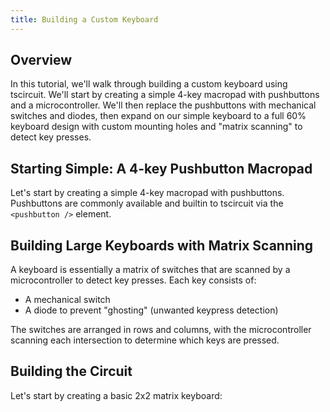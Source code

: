 ```yaml
---
title: Building a Custom Keyboard
---
```


## Overview

In this tutorial, we'll walk through building a custom keyboard using tscircuit.
We'll start by creating a simple 4-key macropad with pushbuttons and a microcontroller.
We'll then replace the pushbuttons with mechanical switches and diodes, then expand on our simple keyboard to a full 60% keyboard
design with custom mounting holes and "matrix scanning" to detect key presses.

## Starting Simple: A 4-key Pushbutton Macropad

Let's start by creating a simple 4-key macropad with pushbuttons. Pushbuttons
are commonly available and builtin to tscircuit via the `<pushbutton />` element.


## Building Large Keyboards with Matrix Scanning

A keyboard is essentially a matrix of switches that are scanned by a microcontroller to detect key presses. Each key consists of:
- A mechanical switch
- A diode to prevent "ghosting" (unwanted keypress detection)

The switches are arranged in rows and columns, with the microcontroller scanning each intersection to determine which keys are pressed.

## Building the Circuit

Let's start by creating a basic 2x2 matrix keyboard:


